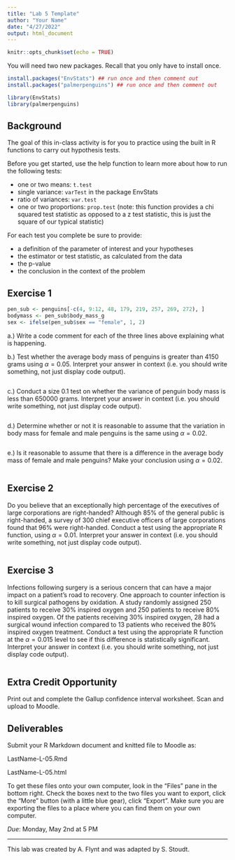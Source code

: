 ```yaml
---
title: "Lab 5 Template"
author: "Your Name"
date: "4/27/2022"
output: html_document
---
```


```r
knitr::opts_chunk$set(echo = TRUE)
```

You will need two new packages. Recall that you only have to install once.

```r
install.packages("EnvStats") ## run once and then comment out
install.packages("palmerpenguins") ## run once and then comment out
```

```r
library(EnvStats)
library(palmerpenguins)
```

## Background

The goal of this in-class activity is for you to practice using the built in R functions to carry out hypothesis tests.

Before you get started, use the help function to learn more about how to run the following tests:

- one or two means: `t.test`
- single variance: `varTest` in the package EnvStats
- ratio of variances: `var.test`
- one or two proportions: `prop.test` (note: this function provides a chi squared test statistic as opposed to a z test statistic, this is just the square of our typical statistic)

For each test you complete be sure to provide:

- a definition of the parameter of interest and your hypotheses
- the estimator or test statistic, as calculated from the data
- the p-value
- the conclusion in the context of the problem


## Exercise 1

```r
pen_sub <- penguins[-c(4, 9:12, 48, 179, 219, 257, 269, 272), ]
bodymass <- pen_sub$body_mass_g
sex <- ifelse(pen_sub$sex == "female", 1, 2)
```

a.) Write a code comment for each of the three lines above explaining what is happening.

b.) Test whether the average body mass of penguins is greater than 4150 grams using $\alpha=0.05$. Interpret your answer in context (i.e. you should write something, not just display code output).

```r

```

c.) Conduct a size 0.1 test on whether the variance of penguin body mass is less than 650000 grams. Interpret your answer in context (i.e. you should write something, not just display code output).

```r

```

d.) Determine whether or not it is reasonable to assume that the variation in body mass for female and male penguins is the same using $\alpha = 0.02$. 

```r

```

e.) Is it reasonable to assume that there is a difference in the average body mass of female and male penguins? Make your conclusion using $\alpha = 0.02$.

```r

```

## Exercise 2

Do you believe that an exceptionally high percentage of the executives of large corporations are right-handed? Although 85% of the general public is right-handed, a survey of 300 chief executive officers of large corporations found that 96% were right-handed. Conduct a test using the appropriate R function, using $\alpha =0.01$. Interpret your answer in context (i.e. you should write something, not just display code output). 

```r

```

## Exercise 3

Infections following surgery is a serious concern that can have a major impact on a patient's road to recovery. One approach to counter infection is to kill surgical pathogens by oxidation. A study randomly assigned 250 patients to receive 30% inspired oxygen and 250 patients to receive 80% inspired oxygen. Of the patients receiving 30% inspired oxygen, 28 had a surgical wound infection compared to 13 patients who received the 80% inspired oxygen treatment. Conduct a test using the appropriate R function at the $\alpha=0.015$ level to see if this difference is statistically significant. Interpret your answer in context (i.e. you should write something, not just display code output).

```r

```

## Extra Credit Opportunity

Print out and complete the Gallup confidence interval worksheet. Scan and upload to Moodle.

## Deliverables

Submit your R Markdown document and knitted file to Moodle as:

LastName-L-05.Rmd

LastName-L-05.html

To get these files onto your own computer, look in the "Files" pane in the bottom right. Check the boxes next to the two files you want to export, click the "More" button (with a little blue gear), click "Export". Make sure you are exporting the files to a place where you can find them on your own computer. 

*Due*: Monday, May 2nd at 5 PM


* * *

This lab was created by A. Flynt and was adapted by S. Stoudt.